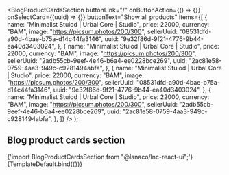 


<Meta
  title="Blog sections/Blog Product Cards Section"
  component={BlogProductCardsSection}
/>

  <BlogProductCardsSection
    buttonLink="/"
    onButtonAction={() => {}}
    onSelectCard={(uuid) => {}}
    buttonText="Show all products"
    items={[
      {
        name: "Minimalist Stuiod | Urbal Core | Studio",
        price: 22000,
        currency: "BAM",
        image: "https://picsum.photos/200/300",
        sellerUuid: "08531dfd-a90d-4bae-b75a-d14c44fa3146",
        uuid: "9e32f86d-9f21-4776-9b44-ea40d3403024",
      },
      {
        name: "Minimalist Stuiod | Urbal Core | Studio",
        price: 22000,
        currency: "BAM",
        image: "https://picsum.photos/200/300",
        sellerUuid: "2adb55cb-9eef-4e46-b6a4-ee0228bce269",
        uuid: "2ac81e58-0759-4aa3-949c-c9281494abfa",
      },
      {
        name: "Minimalist Stuiod | Urbal Core | Studio",
        price: 22000,
        currency: "BAM",
        image: "https://picsum.photos/200/300",
        sellerUuid: "08531dfd-a90d-4bae-b75a-d14c44fa3146",
        uuid: "9e32f86d-9f21-4776-9b44-ea40d3403024",
      },
      {
        name: "Minimalist Stuiod | Urbal Core | Studio",
        price: 22000,
        currency: "BAM",
        image: "https://picsum.photos/200/300",
        sellerUuid: "2adb55cb-9eef-4e46-b6a4-ee0228bce269",
        uuid: "2ac81e58-0759-4aa3-949c-c9281494abfa",
      },
    ]}
  />
);

## Blog product cards section

<SyntaxHighlighter language="jsx" style={nord}>
  {'import BlogProductCardsSection from "@lanaco/lnc-react-ui";'}
</SyntaxHighlighter>

<Canvas>
  <Story name="Default" args={{}}>
    {TemplateDefault.bind({})}
  </Story>
</Canvas>
